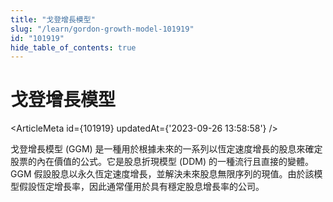 ```yaml
---
title: "戈登增長模型"
slug: "/learn/gordon-growth-model-101919"
id: "101919"
hide_table_of_contents: true
---
```



# 戈登增長模型

<ArticleMeta id={101919} updatedAt={'2023-09-26 13:58:58'} />
<div className='border-solid border-b border-t-0 my-4 border-[var(--ifm-color-gray-300)]' />

戈登增長模型 (GGM) 是一種用於根據未來的一系列以恆定速度增長的股息來確定股票的內在價值的公式。它是股息折現模型 (DDM) 的一種流行且直接的變體。GGM 假設股息以永久恆定速度增長，並解決未來股息無限序列的現值。由於該模型假設恆定增長率，因此通常僅用於具有穩定股息增長率的公司。
